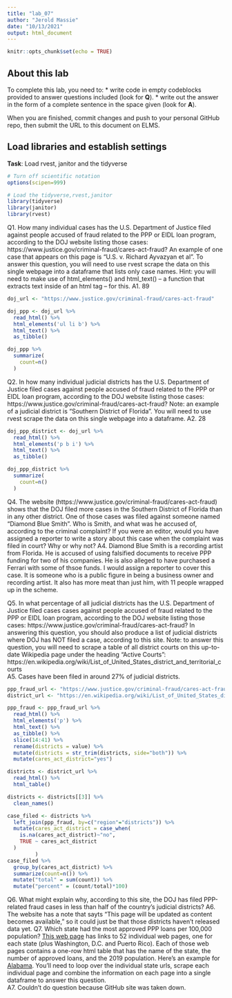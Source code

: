 ```yaml
---
title: "lab_07"
author: "Jerold Massie"
date: "10/13/2021"
output: html_document
---
```


```r
knitr::opts_chunk$set(echo = TRUE)
```

## About this lab

To complete this lab, you need to:
* write code in empty codeblocks provided to answer questions included (look for **Q**).
* write out the answer in the form of a complete sentence in the space given (look for **A**).

When you are finished, commit changes and push to your personal GitHub repo, then submit the URL to this document on ELMS.

## Load libraries and establish settings
**Task**: Load rvest, janitor and the tidyverse
```r
# Turn off scientific notation
options(scipen=999)

# Load the tidyverse,rvest,janitor
library(tidyverse)
library(janitor)
library(rvest)
```


Q1. How many individual cases has the U.S. Department of Justice filed against people accused of fraud related to the PPP or EIDL loan program, according to the DOJ website listing those cases: https://www.justice.gov/criminal-fraud/cares-act-fraud?  An example of one case that appears on this page is "U.S. v. Richard Ayvazyan et al". To answer this question, you will need to use rvest scrape the data on this single webpage into a dataframe that lists only case names. Hint: you will need to make use of html_elements() and html_text() -- a function that extracts text inside of an html tag -- for this.
A1.
89
```r
doj_url <- "https://www.justice.gov/criminal-fraud/cares-act-fraud"

doj_ppp <- doj_url %>% 
  read_html() %>%
  html_elements('ul li b') %>%
  html_text() %>%
  as_tibble()

doj_ppp %>%
  summarize(
    count=n()
  )

```

Q2. In how many individual judicial districts has the U.S. Department of Justice filed cases against people accused of fraud related to the PPP or EIDL loan program, according to the DOJ website listing those cases: https://www.justice.gov/criminal-fraud/cares-act-fraud?  Note: an example of a judicial district is "Southern District of Florida". You will need to use rvest scrape the data on this single webpage into a dataframe.
A2.
28
```r
doj_ppp_district <- doj_url %>% 
  read_html() %>%
  html_elements('p b i') %>%
  html_text() %>%
  as_tibble()

doj_ppp_district %>%
  summarize(
    count=n()
  )
```

Q4. The website (https://www.justice.gov/criminal-fraud/cares-act-fraud) shows that the DOJ filed more cases in the Southern District of Florida than in any other district. One of those cases was filed against someone named "Diamond Blue Smith". Who is Smith, and what was he accused of, according to the criminal complaint? If you were an editor, would you have assigned a reporter to write a story about this case when the complaint was filed in court? Why or why not?
A4.
Diamond Blue Smith is a recording artist from Florida. He is accused of using falsified documents to receive PPP funding for two of his companies. He is also alleged to have purchased a Ferrari with some of thsoe funds. I would assign a reporter to cover this case. It is someone who is a public figure in being a business owner and recording artist. It also has more meat than just him, with 11 people wrapped up in the scheme.

Q5. In what percentage of all judicial districts has the U.S. Department of Justice filed cases cases against people accused of fraud related to the PPP or EIDL loan program, according to the DOJ website listing those cases: https://www.justice.gov/criminal-fraud/cares-act-fraud? In answering this question, you should also produce a list of judicial districts where DOJ has NOT filed a case, according to this site.  Note: to answer this question, you will need to scrape a table of all district courts on this up-to-date Wikipedia page under the heading "Active Courts": https://en.wikipedia.org/wiki/List_of_United_States_district_and_territorial_courts  
A5.
Cases have been filed in around 27% of judicial districts.

```r
ppp_fraud_url <- "https://www.justice.gov/criminal-fraud/cares-act-fraud"
district_url <- "https://en.wikipedia.org/wiki/List_of_United_States_district_and_territorial_courts"

ppp_fraud <- ppp_fraud_url %>%
  read_html() %>%
  html_elements('p') %>%
  html_text() %>%
  as_tibble() %>%
  slice(14:41) %>%
  rename(districts = value) %>%
  mutate(districts = str_trim(districts, side="both")) %>%
  mutate(cares_act_district="yes")

districts <- district_url %>%
  read_html() %>%
  html_table()

districts <- districts[[3]] %>%
  clean_names()
```
```r
case_filed <- districts %>%
  left_join(ppp_fraud, by=c("region"="districts")) %>%
  mutate(cares_act_district = case_when(
    is.na(cares_act_district)~"no",
    TRUE ~ cares_act_district
  )
         )
case_filed %>%
  group_by(cares_act_district) %>%
  summarize(count=n()) %>%
  mutate("total" = sum(count)) %>%
  mutate("percent" = (count/total)*100)
```


Q6. What might explain why, according to this site, the DOJ has filed PPP-related fraud cases in less than half of the country's judicial districts?
A6.
The website has a note that sayts "This page will be updated as content becomes available," so it could just be that those districts haven't released data yet.
Q7. Which state had the most approved PPP loans per 100,000 population? [This web page](https://smussenden.github.io/coursefiles/ppp_scraping_example/index.html) has links to 52 individual web pages, one for each state (plus Washington, D.C. and Puerto Rico). Each of those web pages contains a one-row html table that has the name of the state, the number of approved loans, and the 2019 population. Here's an example for [Alabama](https://smussenden.github.io/coursefiles/ppp_scraping_example/states/alabama.html). You'll need to loop over the individual state urls, scrape each individual page and combine the information on each page into a single dataframe to answer this question.  
A7.
Couldn't do question because GitHub site was taken down.
```r

```
